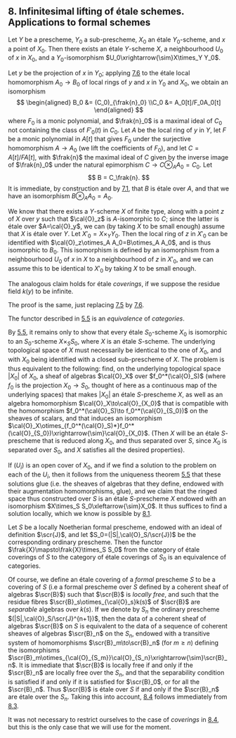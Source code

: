 ## 8. Infinitesimal lifting of étale schemes. Applications to formal schemes {#I.8}

::: {.itenv #I.8.1 title="Proposition 8.1"}
Let $Y$ be a prescheme, $Y_0$ a sub-prescheme, $X_0$ an étale $Y_0$-scheme, and $x$ a point of $X_0$.
Then there exists an étale $Y$-scheme $X$, a neighbourhood $U_0$ of $x$ in $X_0$, and a $Y_0$-isomorphism $U_0\xrightarrow{\sim}X\times_Y Y_0$.
:::

::: {.proof}
Let $y$ be the projection of $x$ in $Y_0$;
applying [7.6](#I.7.6) to the étale local homomorphism $A_0\to B_0$ of local rings of $y$ and $x$ in $Y_0$ and $X_0$, we obtain an isomorphism
$$
  \begin{aligned}
    B_0 &= (C_0)_{\frak{n}_0}
  \\C_0 &= A_0[t]/F_0A_0[t]
  \end{aligned}
$$
where $F_0$ is a monic polynomial, and $\frak{n}_0$ is a maximal ideal of $C_0$ not containing the class of $F'_0(t)$ in $C_0$.
Let $A$ be the local ring of $y$ in $Y$, let $F$ be a monic polynomial in $A[t]$ that gives $F_0$ under the surjective homomorphism $A\to A_0$ (we lift the coefficients of $F_0$), and let $C=A[t]/FA[t]$, with $\frak{n}$ the maximal ideal of $C$ given by the inverse image of $\frak{n}_0$ under the natural epimorphism $C\to C\otimes_A A_0=C_0$.
Let
$$
  B = C_\frak{n}.
$$
It is immediate, by construction and by [7.1](#I.7.1), that $B$ is étale over $A$, and that we have an isomorphism $B\otimes_A A_0=A_0$.

We know that there exists a $Y$-scheme $X$ of finite type, along with a point $z$ of $X$ over $y$ such that $\cal{O}_z$ is $A$-isomorphic to $C$;
since the latter is étale over $A=\cal{O}_y$, we can (by taking $X$ to be small enough) assume that $X$ is étale over $Y$.
Let $X'_0=X\times_Y Y_0$.
Then the local ring of $z$ in $X'_0$ can be identified with $\cal{O}_z\otimes_A A_0=B\otimes_A A_0$, and is thus isomorphic to $B_0$.
This isomorphism is defined by an isomorphism from a neighbourhood $U_0$ of $x$ in $X$ to a neighbourhood of $z$ in $X'_0$, and we can assume this to be identical to $X'_0$ by taking $X$ to be small enough.
:::

::: {.itenv #I.8.2 title="Corollary 8.2"}
The analogous claim holds for étale _coverings_, if we suppose the residue field $k(y)$ to be infinite.
:::

::: {.proof}
The proof is the same, just replacing [7.5](#I.7.5) by [7.6](#I.7.6).
:::

::: {.itenv #I.8.3 title="Theorem 8.3"}
The functor described in [5.5](#I.5.5) is an _equivalence_ of _categories_.
:::

::: {.proof}
By [5.5](#I.5.5), it remains only to show that every étale $S_0$-scheme $X_0$ is isomorphic to an $S_0$-scheme $X\times_S S_0$, where $X$ is an étale $S$-scheme.
The underlying topological space of $X$ must necessarily be identical to the one of $X_0$, and with $X_0$ being identified with a closed sub-prescheme of $X$.
The problem is thus equivalent to the following:
find, on the underlying topological space $|X_0|$ of $X_0$, a sheaf of algebras $\cal{O}_X$ over $f_0^*(\cal{O}_S)$ (where $f_0$ is the projection $X_0\to S_0$, thought of here as a continuous map of the underlying spaces) that makes $|X_0|$ an étale $S$-prescheme $X$, as well as an algebra homomorphism $\cal{O}_X\to\cal{O}_{X_0}$ that is compatible with the homomorphism $f_0^*(\cal{O}_S)\to f_0^*(\cal{O}_{S_0})$ on the sheaves of scalars, and that induces an isomorphism $\cal{O}_X\otimes_{f_0^*(\cal{O}_S)*}f_0^*(\cal{O}_{S_0})\xrightarrow{\sim}\cal{O}_{X_0}$.
(Then $X$ will be an étale $S$-prescheme that is reduced along $X_0$, and thus separated over $S$, since $X_0$ is separated over $S_0$, and $X$ satisfies all the desired properties).

If $(U_i)$ is an open cover of $X_0$, and if we find a solution to the problem on each of the $U_i$, then it follows from the uniqueness theorem [5.5](#I.5.5) that these solutions glue (i.e. the sheaves of algebras that they define, endowed with their augmentation homomorphisms, glue), and we claim that the ringed space thus constructed over $S$ is an étale $S$-prescheme $X$ endowed with an isomorphism $X\times_S S_0\xleftarrow{\sim}X_0$.
It thus suffices to find a solution locally, which we know is possible by [8.1](#I.8.1).
:::

::: {.itenv #I.8.4 title="Corollary 8.4"}
Let $S$ be a locally Noetherian formal prescheme, endowed with an ideal of definition $\scr{J}$, and let $S_0=(|S|,\cal{O}_S/\scr{J})$ be the corresponding ordinary prescheme.
Then the functor $\frak{X}\mapsto\frak{X}\times_S S_0$ from the category of étale coverings of $S$ to the category of étale coverings of $S_0$ is an equivalence of categories.
:::

::: {.proof}
Of course, we define an étale covering of a _formal_ prescheme $S$ to be a covering of $S$ (i.e a formal prescheme over $S$ defined by a coherent sheaf of algebras $\scr{B}$) such that $\scr{B}$ is _locally free_, and such that the residue fibres $\scr{B}_s\otimes_{\cal{O}_s}k(s)$ of $\scr{B}$ are _separable_ algebras over $k(s)$.
If we denote by $S_n$ the ordinary prescheme $(|S|,\cal{O}_S/\scr{J}^{n+1})$, then the data of a coherent sheaf of algebras $\scr{B}$ on $S$ is equivalent to the data of a sequence of coherent sheaves of algebras $\scr{B}_n$ on the $S_n$, endowed with a transitive system of homomorphisms $\scr{B}_m\to\scr{B}_n$ (for $m\geq n$) defining the isomorphisms $\scr{B}_m\otimes_{\cal{O}_{S_m}}\cal{O}_{S_n}\xrightarrow{\sim}\scr{B}_n$.
It is immediate that $\scr{B}$ is locally free if and only if the $\scr{B}_n$ are locally free over the $S_n$, and that the separability condition is satisfied if and only if it is satisfied for $\scr{B}_0$, or for all the $\scr{B}_n$.
Thus $\scr{B}$ is étale over $S$ if and only if the $\scr{B}_n$ are étale over the $S_n$.
Taking this into account, [8.4](#I.8.4) follows immediately from [8.3](#I.8.3).
:::

::: {.rmenv title="Remark"}
It was not necessary to restrict ourselves to the case of _coverings_ in [8.4](#I.8.4), but this is the only case that we will use for the moment.
:::
